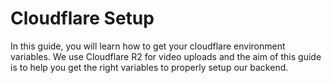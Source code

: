
# Cloudflare Setup

In this guide, you will learn how to get your cloudflare environment variables. We use Cloudflare R2 for video uploads and the aim of this guide is to help you get the right variables to properly setup our backend.
